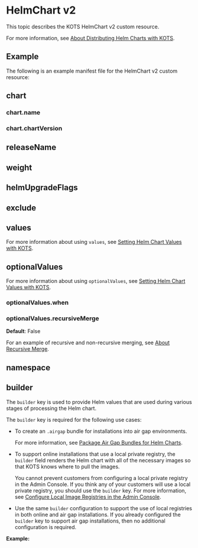 
# HelmChart v2

This topic describes the KOTS HelmChart v2 custom resource.

<KotsHelmCrDescription/>

For more information, see [About Distributing Helm Charts with KOTS](/vendor/helm-native-about).

## Example

The following is an example manifest file for the HelmChart v2 custom resource:

<V2Example/>

## chart

<Chart/>

### chart.name

<ChartName/>

### chart.chartVersion

<ChartVersion/>

## releaseName

<ChartReleaseName/>

## weight

<Weight/>

## helmUpgradeFlags

<HelmUpgradeFlags/>

## exclude

<Exclude/>

## values

<Values/>

For more information about using `values`, see [Setting Helm Chart Values with KOTS](/vendor/helm-optional-value-keys).

## optionalValues

<OptionalValues/>

For more information about using `optionalValues`, see [Setting Helm Chart Values with KOTS](/vendor/helm-optional-value-keys).

### optionalValues.when

<OptionalValuesWhen/>

### optionalValues.recursiveMerge

<OptionalValuesRecursiveMerge/>

**Default**: False

For an example of recursive and non-recursive merging, see [About Recursive Merge](/vendor/helm-optional-value-keys#recursive-merge).

## namespace

<Namespace/>

## builder

The `builder` key is used to provide Helm values that are used during various stages of processing the Helm chart.

The `builder` key is required for the following use cases:

* To create an `.airgap` bundle for installations into air gap environments.

  <BuilderAirgapIntro/>

  For more information, see [Package Air Gap Bundles for Helm Charts](/vendor/helm-packaging-airgap-bundles).

* To support online installations that use a local private registry, the `builder` field renders the Helm chart with all of the necessary images so that KOTS knows where to pull the images.

  You cannot prevent customers from configuring a local private registry in the Admin Console. If you think any of your customers will use a local private registry, you should use the `builder` key. For more information, see [Configure Local Image Registries in the Admin Console](/enterprise/image-registry-settings).

<HelmBuilderRequirements/>

* Use the same `builder` configuration to support the use of local registries in both online and air gap installations. If you already configured the `builder` key to support air gap installations, then no additional configuration is required.

**Example:**

<BuilderExample/>
